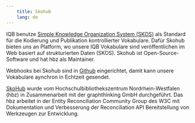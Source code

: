---
    title: Skohub
    lang: de
---

IQB benutze [Simple Knowledge Organization System (SKOS)](https://www.w3.org/2004/02/skos/) als Standard für die Kodierung und Publikation kontrollierter Vokabulare. Dafür Skohub bieten uns an Platform, wo unsere IQB Vokabulare sind veröffentlichen im Web basiert auf strukturierten Daten (SKOS). Skohub ist Open-Source-Software und hat hbz als Maintainer.

Webhooks bei Skohub sind in [Github](https://github.com/) eingerichtet, damit kann unsere Vokabulare aynchron in Echtzeit gesendet.

[SkoHub](https://skohub.io/) wurde vom Hochschulbibliothekszentrum Nordrhein-Westfalen (hbz) in Zusammenarbeit mit der graphthinking GmbH durchgeführt. Das hbz arbeitet in der Entity Reconciliation Community Group des W3C mit Dokumentation und Verbesserung der Reconciliation API Bereitstellung von Werkzeugen zur Entwicklung.

